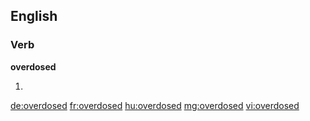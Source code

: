 ==English==

===Verb===
'''overdosed'''
# {{past of|overdose}}

[[de:overdosed]]
[[fr:overdosed]]
[[hu:overdosed]]
[[mg:overdosed]]
[[vi:overdosed]]